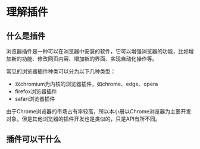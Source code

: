
# 理解插件

## 什么是插件

浏览器插件是一种可以在浏览器中安装的软件，它可以增强浏览器的功能，比如增加新的功能、修改网页内容、增加新的界面、实现自动化操作等。

常见的浏览器插件种类可以分为以下几种类型：

- 以chromium为内核的浏览器插件，如chrome、edge、opera
- firefox浏览器插件
- safari浏览器插件

<Callout>
  由于Chrome浏览器的市场占有率较高，所以本小册以Chrome浏览器为主要开发对象，但是其他浏览器的插件开发也是类似的，只是API有所不同。
</Callout>

## 插件可以干什么

